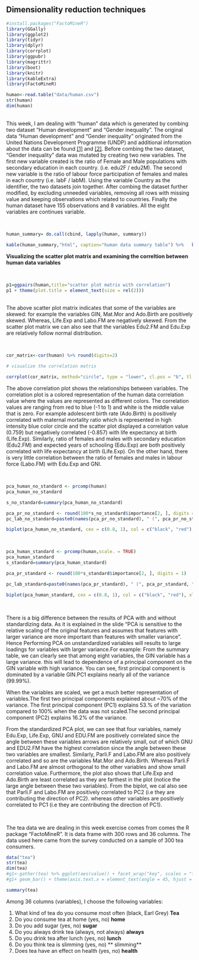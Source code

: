 ## **Dimensionality reduction techniques**

```r
#install.packages("FactoMineR")
library(GGally)
library(ggplot2)
library(tidyr)
library(dplyr)
library(corrplot)
library(ggpubr)
library(magrittr)
library(boot)
library(knitr)
library(kableExtra)
library(FactoMineR)
```

```r
human<-read.table("data/human.csv")
str(human)
dim(human)

```
<br/>
This week, I am dealing with “human” data which is generated by combing two dataset "Human development” and “Gender inequality". The original data "Human development” and “Gender inequality" originated from the United Nations Development Programme (UNDP) and additional information about the data  can be found [[1]](http://hdr.undp.org/en/content/human-development-index-hdi) and [[2]](http://hdr.undp.org/sites/default/files/hdr2015_technical_notes.pdf). Before combing the two dataset, “Gender inequality” data was mutated by creating two new variables. The first new variable created is the ratio of Female and Male populations with secondary education in each country. (i.e. edu2F / edu2M). The second new variable is the ratio of labour force participation of females and males in each country (i.e. labF / labM). Using the variable Country as the identifier, the two datasets join together. After combing the dataset further modified, by excluding unneeded variables, removing all rows with missing value and keeping observations which related to countries. Finally the human dataset have 155 observations and 8 variables. All the eight variables are continues variable.


<br/>

```r
human_summary= do.call(cbind, lapply(human, summary))

kable(human_summary,"html", caption="human data summary table") %>%   kable_styling(bootstrap_options ="condensed",  font_size = 14, full_width = F) %>% column_spec(1:1, bold = T,color = "white", background = "green") %>% row_spec(0, bold = T,  color = "white", background = "green")

```

__Visualizing the scatter plot matrix and examining the correltion between human data variables__

<br/>
```r

p1=ggpairs(human,title="scatter plot matrix with correlation") 
p1 + theme(plot.title = element_text(size = rel(2)))

```
<br/>
The above scatter plot matrix indicates that some of the variables are skewed: for example the variables GIN, Mat.Mor and Ado.Birth are positively skewed. Whereas, Life.Exp and Labo.FM are negatively skewed. From the scatter plot matrix we can also see that the variables Edu2.FM and Edu.Exp are relatively follow normal distribution.

<br/>

```r

cor_matrix<-cor(human) %>% round(digits=2)

# visualize the correlation matrix

corrplot(cor_matrix, method="circle", type = "lower", cl.pos = "b", tl.col="black", tl.pos = "d", tl.cex = 1.2,title="Correlations plot",mar=c(0,0,1,0))
```

The above correlation plot shows the relationships between variables. The correlation plot is a colored representation of the human data correlation value where the values are represented as different colors. The correlation values are ranging from red to blue (-1 to 1) and white is the middle value that is zero. For example adolescent birth rate (Ado.Birth) is positively correlated with maternal mortality ratio which is represented in high intensity blue color circle and the scatter plot displayed a correlation value (0.759)  but negatively correlated (-0.857) with life expectancy at birth (Life.Exp). Similarly, ratio of females and males with secondary education (Edu2.FM) and expected years of schooling (Edu.Exp) are both positively correlated with life expectancy at birth (Life.Exp). On the other hand, there is very little correlation between the ratio of females and males in labour force (Labo.FM) with Edu.Exp and GNI.

<br/>


```r
pca_human_no_standard <- prcomp(human)
pca_human_no_standard

s_no_standard=summary(pca_human_no_standard)

pca_pr_no_standard <- round(100*s_no_standard$importance[2, ], digits = 1)
pc_lab_no_standard=paste0(names(pca_pr_no_standard), " (", pca_pr_no_standard, "%)")

biplot(pca_human_no_standard, cex = c(0.8, 1), col = c("black", "red"), xlab = pc_lab_no_standard[1], ylab = pc_lab_no_standard[2])
```


<br/>


```r
pca_human_standard <- prcomp(human,scale. = TRUE)
pca_human_standard
s_standard=summary(pca_human_standard)

pca_pr_standard <- round(100*s_standard$importance[2, ], digits = 1)

pc_lab_standard=paste0(names(pca_pr_standard), " (", pca_pr_standard, "%)")

biplot(pca_human_standard, cex = c(0.8, 1), col = c("black", "red"), xlab = pc_lab_standard[1], ylab = pc_lab_standard[2])
```

<br/>

There is a big difference between the results of PCA with and without standardizing data. As it is explained in the slide "PCA is sensitive to the relative scaling of the original features and assumes that features with larger variance are more important than features with smaller variance". Hence Performing PCA on unstandardized variables will results to large loadings for variables with larger variance.For example:  From the summary table, we can clearly see that among eight variables,  the GIN variable has a large variance. this will lead to dependence of a principal component on the GIN variable with high variance. You can see, first principal component is dominated by a variable GIN.PC1 explains nearly all of the variance (99.99%).

When the variables are scaled, we get a much better representation of variables.The first two principal components explained about ~70% of the variance. The first principal component (PC1) explains 53.% of the variation compared to 100% when the data was not scaled.The second principal component (PC2) explains 16.2% of the variance.

From the standardized PCA plot, we can see that four variables, namely Edu.Exp, Life.Exp, GNU and EDU.FM are positively correlated since the angle between these variables arrows are relatively small, out of which GNU and EDU2.FM have the highest correlation since the angle between these two variables are smallest. Similarly, Parli.F and Labo.FM are also positively correlated and so are the variables Mat.Mor and Ado.Birth. Whereas Parli.F and Labo.FM are almost orthogonal to the other variables and show small correlation value. Furthermore, the plot also shows that Life.Exp and Ado.Birth are least correlated as they are farthest in the plot (notice the large angle between these two variables). From the biplot, we cal also see that Parli.F and Labo.FM are positively correlated to PC2 (i.e they are contributing the direction of PC2). whereas other variables are positively correlated to PC1 (i.e they are contributing the direction of PC1). 



<br/>


The tea data we are dealing in this week exercise comes from comes the R package "FactoMineR". It is data frame with 300 rows and 36 columns.  The data used here came from the survey conducted on a sample of 300 tea consumers.

```r
data("tea")
str(tea)
dim(tea)
#g1<-gather(tea) %>% ggplot(aes(value)) + facet_wrap("key", scales = "free") 
#g1+ geom_bar() + theme(axis.text.x = element_text(angle = 45, hjust = 1, size = 8))

summary(tea)

```

Among 36 columns (variables), I choose the following variables:

1. What kind of tea do you consume most often (black, Earl Grey) **Tea**
2. Do you consume tea at home (yes, no) **home**
3. Do you add sugar (yes, no) **sugar**
4. Do you always drink tea (always, not always) **always**
5. Do you drink tea after lunch (yes, no) **lunch**
6. Do you think tea is slimming (yes, no) ** slimming**
7. Does tea have an effect on health (yes, no) **health**
